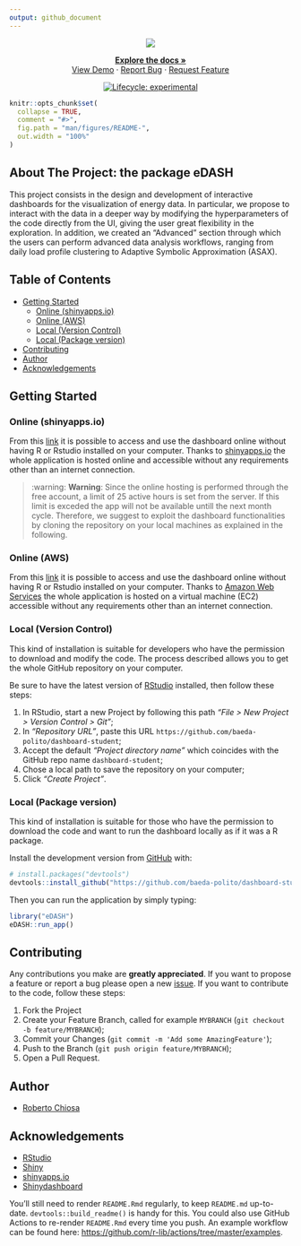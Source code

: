 ```yaml
---
output: github_document
---
```


<!-- README.md is generated from README.Rmd. Please edit that file -->

<!-- PROJECT LOGO -->
<center>
![](https://github.com/baeda-polito/dashboard-student/docs/reference/figures/BAEDA-logo-dashboard.png)
  <p>
    <a href="https://github.com/baeda-polito/dashboard-student"><strong>Explore the docs » </strong></a>
    <br>
    <a href="https://github.com/baeda-polito/dashboard-student/">View Demo</a>
    ·
    <a href="https://github.com/baeda-polito/dashboard-student/issues">Report Bug</a>
    ·
    <a href="https://github.com/baeda-polito/dashboard-student/issues">Request Feature</a>
  </p>

</center>

<!-- badges: start -->
<center>
[![Lifecycle: experimental](https://img.shields.io/badge/lifecycle-experimental-orange.svg)](https://lifecycle.r-lib.org/articles/stages.html#experimental)
</center>
<!-- badges: end -->



```r
knitr::opts_chunk$set(
  collapse = TRUE,
  comment = "#>",
  fig.path = "man/figures/README-",
  out.width = "100%"
)
```


<!-- ABOUT THE PROJECT -->
## About The Project: the package eDASH
This project consists in the design and development of interactive dashboards for the visualization of energy data. In particular, we propose to interact with the data in a deeper way by modifying the hyperparameters of the code directly from the UI, giving the user great flexibility in the exploration. In addition, we created an "Advanced" section through which the users can perform advanced data analysis workflows, ranging from daily load profile clustering to Adaptive Symbolic Approximation (ASAX).

<!-- TABLE OF CONTENTS -->
## Table of Contents
* [Getting Started](#getting-started)
  * [Online (shinyapps.io)](#online-(shinyapps.io))
  * [Online (AWS)](#online-(aws))
  * [Local (Version Control)](#local-(version-control))
  * [Local (Package version)](#local-(package-version))
* [Contributing](#contributing)
* [Author](#author)
* [Acknowledgements](#acknowledgements)


<!-- GETTING STARTED -->
## Getting Started

### Online (shinyapps.io)
From this [link](https://roberto-chiosa.shinyapps.io/BAEDA_DASHBOARD_STUDENTS/) it is possible to access and use the dashboard online without having R or Rstudio installed on your computer. Thanks to [shinyapps.io](https://www.shinyapps.io/) the whole application is hosted online and accessible without any requirements other than an internet connection.

> :warning: **Warning**: Since the online hosting is performed through the free account, a limit of 25 active hours is set from the server. If this limit is exceded the app will not be available untill the next month cycle. Therefore, we suggest to exploit the dashboard functionalities by cloning the repository on your local machines as explained in the following.

### Online (AWS)
From this [link](https://roberto-chiosa.shinyapps.io/BAEDA_DASHBOARD_STUDENTS/) it is possible to access and use the dashboard online without having R or Rstudio installed on your computer. Thanks to [Amazon Web Services](https://aws.amazon.com/it/) the whole application is hosted on a virtual machine (EC2) accessible without any requirements other than an internet connection.

### Local (Version Control)
This kind of installation is suitable for developers who have the permission to download and modify the code. The process described allows you to get the whole GitHub repository on your computer.

Be sure to have the latest version of [RStudio](https://rstudio.com/products/rstudio/) installed, then follow these steps:

1. In RStudio, start a new Project by following this path _"File > New Project > Version Control > Git"_;
2. In _"Repository URL"_, paste this URL `https://github.com/baeda-polito/dashboard-student`;
3. Accept the default _"Project directory name"_ which coincides with the GitHub repo name `dashboard-student`;
4. Chose a local path to save the repository on your computer;
5. Click _"Create Project"_.

### Local (Package version)
This kind of installation is suitable for those who have the permission to download the code and want to run the dashboard locally as if it was a R package.

Install the development version from [GitHub](https://github.com/) with:

``` r
# install.packages("devtools")
devtools::install_github("https://github.com/baeda-polito/dashboard-student")
```

Then you can run the application by simply typing:
``` r
library("eDASH")
eDASH::run_app()
```

<!-- CONTRIBUTING -->
## Contributing
Any contributions you make are **greatly appreciated**. If you want to propose a feature or report a bug please open a new [issue](https://github.com/baeda-polito/dashboard-student/issues). If you want to contribute to the code, follow these steps:

1. Fork the Project
2. Create your Feature Branch, called for example `MYBRANCH`  (`git checkout -b feature/MYBRANCH`);
3. Commit your Changes (`git commit -m 'Add some AmazingFeature'`);
4. Push to the Branch (`git push origin feature/MYBRANCH`);
5. Open a Pull Request.

<!-- AUTHORS AND CONTRIBUTORS -->
## Author

* [Roberto Chiosa]()

<!-- ACKNOWLEDGEMENTS -->
## Acknowledgements

* [RStudio](https://rstudio.com/)
* [Shiny](https://shiny.rstudio.com/)
* [shinyapps.io](https://www.shinyapps.io/)
* [Shinydashboard](https://rstudio.github.io/shinydashboard/)


You'll still need to render `README.Rmd` regularly, to keep `README.md` up-to-date. `devtools::build_readme()` is handy for this. You could also use GitHub Actions to re-render `README.Rmd` every time you push. An example workflow can be found here: <https://github.com/r-lib/actions/tree/master/examples>.

<!-- MARKDOWN LINKS & IMAGES -->
<!-- https://www.markdownguide.org/basic-syntax/#reference-style-links -->
[contributors-shield]: https://img.shields.io/github/contributors/baeda-polito/BAEDA_DASHBOARD_STUDENTS.svg?style=flat-square
[contributors-url]: https://github.com/baeda-polito/BAEDA_DASHBOARD_STUDENTS/graphs/contributors
[forks-shield]: https://img.shields.io/github/forks/baeda-polito/BAEDA_DASHBOARD_STUDENTS.svg?style=flat-square
[forks-url]: https://github.com/baeda-polito/BAEDA_DASHBOARD_STUDENTS/network/members
[stars-shield]: https://img.shields.io/github/stars/baeda-polito/BAEDA_DASHBOARD_STUDENTS.svg?style=flat-square
[stars-url]: https://github.com/baeda-polito/BAEDA_DASHBOARD_STUDENTS/stargazers
[issues-shield]: https://img.shields.io/github/issues/baeda-polito/BAEDA_DASHBOARD_STUDENTS.svg?style=flat-square
[issues-url]: https://github.com/baeda-polito/BAEDA_DASHBOARD_STUDENTS/issues
[license-shield]: https://img.shields.io/github/license/baeda-polito/BAEDA_DASHBOARD_STUDENTS.svg?style=flat-square
[license-url]: https://github.com/baeda-polito/BAEDA_DASHBOARD_STUDENTS/blob/master/LICENSE.txt
[linkedin-shield]: https://img.shields.io/badge/-LinkedIn-black.svg?style=flat-square&logo=linkedin&colorB=555
[linkedin-url]: https://linkedin.com/in/baeda-polito
[product-screenshot]: docs/readme/screenshot.png


